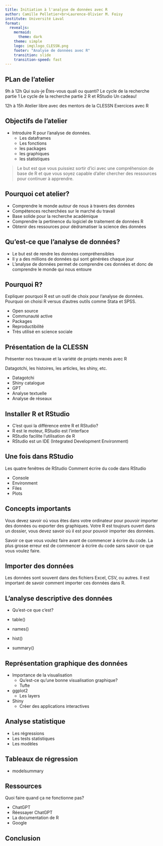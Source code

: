 ```yaml
---
title: Initiation à l'analyse de données avec R 
author: Camille Pelletier<br>Laurence-Olivier M. Foisy
institute: Université Laval
format:
  revealjs:
    mermaid: 
      theme: dark
    theme: simple
    logo: img\logo_CLESSN.png
    footer: "Analyse de données avec R"
    transition: slide
    transition-speed: fast
---
```


## PLan de l'atelier

9h à 12h
Qui suis-je
Êtes-vous quali ou quanti?
Le cycle de la recherche partie 1 Le cycle de la recherche partie 2 R et RStudio
Un cadeau!

12h à 15h
Atelier libre avec des mentors de la CLESSN 
Exercices avec R

## Objectifs de l'atelier{.smaller}

- Introduire R pour l'analyse de données.
  - Les dataframes
  - Les fonctions
  - les packages 
  - les graphiques
  - les statistiques

> Le but est que vous puissiez sortir d'ici avec une compréhension de base de R et que vous soyez capable d'aller chercher des ressources pour continuer à apprendre.

## Pourquoi cet atelier?

- Comprendre le monde autour de nous à travers des données
- Compétences recherchées sur le marché du travail
- Base solide pour la recherche académique
- Comprendre la pertinence du logiciel de traitement de données R
- Obtenir des ressources pour dédramatiser la science des données

## Qu'est-ce que l'analyse de données?

- Le but est de rendre les données compréhensibles
- Il y a des millions de données qui sont générées chaque jour
- L'analyse de données permet de comprendre ces données et donc de comprendre le monde qui nous entoure

## Pourquoi R?

Expliquer pourquoi R est un outil de choix pour l'analyse de données.
Pourquoi on choisi R versus d'autres outils comme Stata et SPSS.

- Open source
- Communauté active
- Packages
- Reproductibilité
- Très utilisé en science sociale

## Présentation de la CLESSN

Présenter nos travauxe et la variété de projets menés avec R

Datagotchi, les histoires, les articles, les shiny, etc.

- Datagotchi
- Shiny catalogue
- GPT
- Analyse textuelle
- Analyse de réseaux

## Installer R et RStudio

- C'est quoi la différence entre R et RStudio?
- R est le moteur, RStudio est l'interface
- RStudio facilite l'utilisation de R
- RStudio est un IDE (Integrated Development Environment)

## Une fois dans RStudio

Les quatre fenêtres de RStudio
Comment écrire du code dans RStudio

- Console
- Environment
- Files
- Plots

## Concepts importants

Vous devez savoir où vous êtes dans votre ordinateur pour pouvoir importer des données ou exporter des graphiques. 
Votre R est toujours ouvert dans un dossier, vous devez savoir où il est pour pouvoir importer des données. 

Savoir ce que vous voulez faire avant de commencer à écrire du code. La plus grosse erreur est de commencer à écrire du code sans savoir ce que vous voulez faire.

## Importer des données

Les données sont souvent dans des fichiers Excel, CSV, ou autres.
Il est important de savoir comment importer ces données dans R.

## L'analyse descriptive des données

- Qu'est-ce que c'est?

- table()
- names()
- hist()
- summary()

## Représentation graphique des données

- Importance de la visualisation
  - Qu'est-ce qu'une bonne visualisation graphique?
  - Tufte

- ggplot2
  - Les layers

- Shiny
  - Créer des applications interactives

## Analyse statistique

- Les régressions
- Les tests statistiques
- Les modèles

## Tableaux de régression

- modelsummary

## Ressources

Quoi faire quand ça ne fonctionne pas?

- ChatGPT
- Réessayer ChatGPT
- La documentation de R
- Google

## Conclusion
